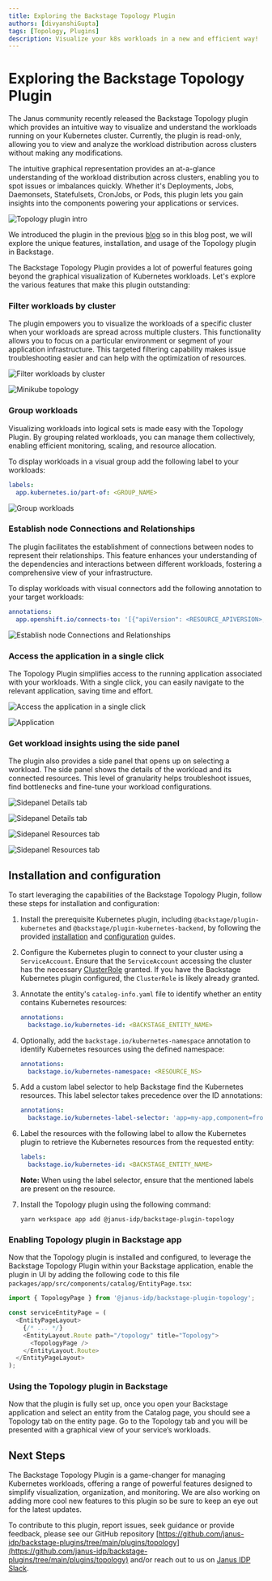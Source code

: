```yaml
---
title: Exploring the Backstage Topology Plugin
authors: [divyanshiGupta]
tags: [Topology, Plugins]
description: Visualize your k8s workloads in a new and efficient way!
---
```


# Exploring the Backstage Topology Plugin

The Janus community recently released the Backstage Topology plugin which provides an intuitive way to visualize and understand the workloads running on your Kubernetes cluster.
Currently, the plugin is read-only, allowing you to view and analyze the workload distribution across clusters without making any modifications.

The intuitive graphical representation provides an at-a-glance understanding of the workload distribution across clusters, enabling you to spot issues or imbalances quickly. Whether it's Deployments, Jobs, Daemonsets, Statefulsets, CronJobs, or Pods, this plugin lets you gain insights into the components powering your applications or services.

![Topology plugin intro](./topology-plugin-intro.png)

We introduced the plugin in the previous [blog](/blog/2023/03/06/topology/) so in this blog post, we will explore the unique features, installation, and usage of the Topology plugin in Backstage.

The Backstage Topology Plugin provides a lot of powerful features going beyond the graphical visualization of Kubernetes workloads. Let's explore the various features that make this plugin outstanding:

### Filter workloads by cluster

The plugin empowers you to visualize the workloads of a specific cluster when your workloads are spread across multiple clusters. This functionality allows you to focus on a particular environment or segment of your application infrastructure. This targeted filtering capability makes issue troubleshooting easier and can help with the optimization of resources.

![Filter workloads by cluster](./filter-by-cluster.png)

![Minikube topology](./minikube-topology.png)

### Group workloads

Visualizing workloads into logical sets is made easy with the Topology Plugin. By grouping related workloads, you can manage them collectively, enabling efficient monitoring, scaling, and resource allocation.

To display workloads in a visual group add the following label to your workloads:

```yaml
labels:
  app.kubernetes.io/part-of: <GROUP_NAME>
```

![Group workloads](./group-workloads.png)

### Establish node Connections and Relationships

The plugin facilitates the establishment of connections between nodes to represent their relationships. This feature enhances your understanding of the dependencies and interactions between different workloads, fostering a comprehensive view of your infrastructure.

To display workloads with visual connectors add the following annotation to your target workloads:

```yaml
annotations:
  app.openshift.io/connects-to: '[{"apiVersion": <RESOURCE_APIVERSION>,"kind": <RESOURCE_KIND>,"name": <RESOURCE_NAME>}]'
```

![Establish node Connections and Relationships](./visual-connector.png)

### Access the application in a single click

The Topology Plugin simplifies access to the running application associated with your workloads. With a single click, you can easily navigate to the relevant application, saving time and effort.

![Access the application in a single click](./ingress-decorator.png)

![Application](./showcase-website.png)

### Get workload insights using the side panel

The plugin also provides a side panel that opens up on selecting a workload. The side panel shows the details of the workload and its connected resources. This level of granularity helps troubleshoot issues, find bottlenecks and fine-tune your workload configurations.

![Sidepanel Details tab](./sidepanel-details1.png)

![Sidepanel Details tab](./sidepanel-details2.png)

![Sidepanel Resources tab](./sidepanel-resources1.png)

![Sidepanel Resources tab](./sidepanel-resources2.png)

## Installation and configuration

To start leveraging the capabilities of the Backstage Topology Plugin, follow these steps for installation and configuration:

1. Install the prerequisite Kubernetes plugin, including `@backstage/plugin-kubernetes` and `@backstage/plugin-kubernetes-backend`, by following the provided [installation](https://backstage.io/docs/features/kubernetes/installation) and [configuration](https://backstage.io/docs/features/kubernetes/configuration) guides.

2. Configure the Kubernetes plugin to connect to your cluster using a `ServiceAccount`. Ensure that the `ServiceAccount` accessing the cluster has the necessary [ClusterRole](https://backstage.io/docs/features/kubernetes/configuration#role-based-access-control) granted. If you have the Backstage Kubernetes plugin configured, the `ClusterRole` is likely already granted.

3. Annotate the entity's `catalog-info.yaml` file to identify whether an entity contains Kubernetes resources:

   ```yaml
   annotations:
     backstage.io/kubernetes-id: <BACKSTAGE_ENTITY_NAME>
   ```

4. Optionally, add the `backstage.io/kubernetes-namespace` annotation to identify Kubernetes resources using the defined namespace:

   ```yaml
   annotations:
     backstage.io/kubernetes-namespace: <RESOURCE_NS>
   ```

5. Add a custom label selector to help Backstage find the Kubernetes resources. This label selector takes precedence over the ID annotations:

   ```yaml
   annotations:
     backstage.io/kubernetes-label-selector: 'app=my-app,component=front-end'
   ```

6. Label the resources with the following label to allow the Kubernetes plugin to retrieve the Kubernetes resources from the requested entity:

   ```yaml
   labels:
     backstage.io/kubernetes-id: <BACKSTAGE_ENTITY_NAME>
   ```

   **Note:** When using the label selector, ensure that the mentioned labels are present on the resource.

7. Install the Topology plugin using the following command:
   ```console
   yarn workspace app add @janus-idp/backstage-plugin-topology
   ```

### Enabling Topology plugin in Backstage app

Now that the Topology plugin is installed and configured, to leverage the Backstage Topology Plugin within your Backstage application, enable the plugin in UI by adding the following code to this file `packages/app/src/components/catalog/EntityPage.tsx`:

```javascript
import { TopologyPage } from '@janus-idp/backstage-plugin-topology';

const serviceEntityPage = (
  <EntityPageLayout>
    {/* ... */}
    <EntityLayout.Route path="/topology" title="Topology">
      <TopologyPage />
    </EntityLayout.Route>
  </EntityPageLayout>
);
```

### Using the Topology plugin in Backstage

Now that the plugin is fully set up, once you open your Backstage application and select an entity from the Catalog page, you should see a Topology tab on the entity page. Go to the Topology tab and you will be presented with a graphical view of your service’s workloads.

## Next Steps

The Backstage Topology Plugin is a game-changer for managing Kubernetes workloads, offering a range of powerful features designed to simplify visualization, organization, and monitoring. We are also working on adding more cool new features to this plugin so be sure to keep an eye out for the latest updates.

To contribute to this plugin, report issues, seek guidance or provide feedback, please see our GitHub repository [https://github.com/janus-idp/backstage-plugins/tree/main/plugins/topology](https://github.com/janus-idp/backstage-plugins/tree/main/plugins/topology) and/or reach out to us on [Janus IDP Slack](https://join.slack.com/t/janus-idp/shared_invite/zt-1nii16o6e-SGscZ4YtAktL6rRtZZBUfA).
